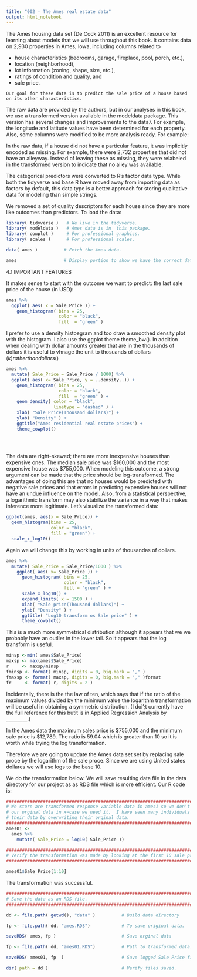 ```yaml
---
title: "002 - The Ames real estate data"
output: html_notebook
---
```


The Ames housing data set (De Cock 2011) is an excellent resource for learning about models that we will use throughout this book. It contains data on 2,930 properties in Ames, Iowa, including columns related to

* house characteristics (bedrooms, garage, fireplace, pool, porch, etc.),
* location (neighborhood),
* lot information (zoning, shape, size, etc.),
* ratings of condition and quality, and
* sale price.  

```
Our goal for these data is to predict the sale price of a house based on its other characteristics.
```  

The raw data are provided by the authors, but in our analyses in this book, we use a transformed version available in the modeldata package. This version has several changes and improvements to the data7. For example, the longitude and latitude values have been determined for each property. Also, some columns were modified to be more analysis ready. For example:

In the raw data, if a house did not have a particular feature, it was implicitly encoded as missing. For example, there were 2,732 properties that did not have an alleyway. Instead of leaving these as missing, they were relabeled in the transformed version to indicate that no alley was available.

The categorical predictors were converted to R’s factor data type. While both the tidyverse and base R have moved away from importing data as factors by default, this data type is a better approach for storing qualitative data for modeling than simple strings.

We removed a set of quality descriptors for each house since they are more like outcomes than predictors.
To load the data:

```r
library( tidyverse )   # We live in the tidyverse.
library( modeldata )   # Ames data is in  this package.
library( cowplot )     # For professional graphics.
library( scales )      # For professional scales.

data( ames )          # Fetch the Ames data.

ames                  # Display portion to show we have the correct data. 
```

4.1 IMPORTANT FEATURES

It  makes sense to start with the outcome we want to predict: the last sale price of the house (in USD):

```r
ames %>% 
  ggplot( aes( x = Sale_Price )) +
    geom_histogram( bins = 25,
                    color = "black",
                    fill  = "green" )
```
I prefer to use a density histoegram and too draw a smoothed  density plot with the 
histogram.  I also use the ggplot theme theme_bw().  In addition when dealing with dollar amounts greater that are in the thousands of dollars it is useful to vhnage the unit to thosuands of dollars ($k) rather than dollars($)
```r
                                
ames %>% 
  mutate( Sale_Price = Sale_Price / 1000) %>% 
  ggplot( aes( x= Sale_Price, y = ..density..)) +
    geom_histogram( bins = 25,
                    color = "black",
                    fill  = "green" ) +
    geom_density( color = "black",
                  linetype = "dashed" ) +
    xlab( "Sale Price(Thousand dollars)") +
    ylab( "Density" ) +
    ggtitle("Ames residential real estate prices") +
    theme_cowplot()
  

      

```
  
  The data are right-skewed; there are more inexpensive houses than expensive ones. The median sale price was $160,000 and the most expensive house was $755,000. When modeling this outcome, a strong argument can be made that the price should be log-transformed. The advantages of doing this are that no houses would be predicted with negative sale prices and that errors in predicting expensive houses will not have an undue influence on the model. Also, from a statistical perspective, a logarithmic transform may also stabilize the variance in a way that makes inference more legitimate. Let’s visualize the transformed data:

```r
ggplot(ames, aes(x = Sale_Price)) + 
  geom_histogram(bins = 25,
                 color = "black",
                 fill = "green") +
  scale_x_log10()
```

Again we will change this by working in units of thousandas of dollars.

```r
ames %>% 
  mutate( Sale_Price = Sale_Price/1000 ) %>% 
    ggplot( aes( x= Sale_Price )) +
      geom_histogram( bins = 25,
                      color = "black",
                      fill = "green" ) +
      scale_x_log10() + 
      expand_limits( x = 1500 ) + 
      xlab( "Sale price(Thousand dollars)") +
      ylab( "Density" ) +
      ggtitle( "Log10 transform os Sale price" ) +
      theme_cowplot()

```

This is a much more symmetrical distribution although it appears that we we probably have an outlier in the lower tail.  So it appears that the log transform is useful.

```r
minsp <-min( ames$Sale_Price)
maxsp <- max(ames$Sale_Price)
r     <- maxsp/minsp
fminsp <- format( minsp, digits = 0, big.mark = "," )
fmaxsp <- format( maxsp, digits = 0, big.mark = "," )format
fr     <- format( r, digits = 2 )
```


Incidentally, there is the the law of ten, which says that if the ratio of the maximum values divided by the minimum value the logarithm transformation will be useful in obtaining a symmetric distribution. (I doi';t currently have the full reference for this butit is in Applied Regression Analysis by _________.)  

In the Ames data the maximum sales price is $755,000 and the minimum sale price is $12,789.  The ratio is 59.04 which is greater than 10 so it is worth while trying the log transformation.

Therefore we are going to update the Ames data set set by replacing sale proce by the logarithm of the sale proce.  Since we are using United states dollares we will use logs to the base 10.  

We do the transformation below.  We will save resulting data file in the data directory for our project as as RDS file which is more efficient.  Our R code is:

```r
################################################################################
# We store are transformed response variable data in ames1 so we don't overwrite
# our orginal data in x=case we need it.  I have seen many individuals lose
# their data by overwriting their orginal data.
################################################################################
ames01 <-                                      
  ames %>% 
    mutate( Sale_Price = log10( Sale_Price ))

##################################################################################
# Verify the transformation was made by looking at the first 10 sale proces
##################################################################################

ames01$Sale_Price[1:10]

```
The transformation was successful.

```r
################################################################################
# Save the data as an RDS file.
################################################################################

dd <- file.path( getwd(), "data" )          # Build data directory

fp <- file.path( dd, "ames.RDS")            # To save original data.

saveRDS( ames, fp )                         # Save orginal data 

fp <- file.path( dd, "ames01.RDS")          # Path to transformed data.

saveRDS( ames01, fp  )                      # Save logged Sale Price file.

dir( path = dd )                            # Verify files saved.

```

